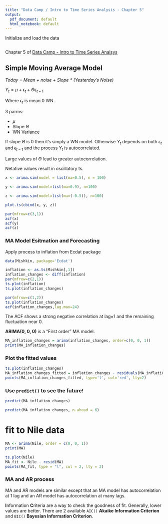 ```yaml
---
title: "Data Camp / Intro to Time Series Analysis - Chapter 5"
output:
  pdf_document: default
  html_notebook: default
---
```


Initialize and load the data

```r

```

Chapter 5 of [Data Camp - Intro to Time Series Analsys](https://www.datacamp.com/courses/introduction-to-time-series-analysis)

## Simple Moving Average Model

_Today = Mean + noise + Slope * (Yesterday's Noise)_

$Y_t = \mu + \epsilon_t + \Theta\epsilon_{t-1}$

Where $\epsilon_t$ is mean 0 WN.

3 parms:

* $\mu$
* Slope $\Theta$
* WN Variance 

If slope $\Theta$ is 0 then it's simply a WN model.  Otherwise $Y_t$ depends on both $\epsilon_t$ and $\epsilon_{t-1}$ and the process ${Y_t}$ is autocorrelated.

Large values of $\Theta$ lead to greater autocorrelation.

Netative values result in oscillatory ts.

```r
x <- arima.sim(model = list(ma=0.5), n = 100)

y <- arima.sim(model=list(ma=0.9), n=100)

z <- arima.sim(model=list(ma=(-0.5)), n=100)

plot.ts(cbind(x, y, z))

par(mfrow=c(3,1))
acf(x)
acf(y)
acf(z)
```

### MA Model Esitmation and Forecasting

Apply process to inflation from Ecdat package

```r
data(Mishkin, package='Ecdat')

inflation <- as.ts(Mishkin[,1])
inflation_changes <- diff(inflation)
par(mfrow=c(2,1))
ts.plot(inflation)
ts.plot(inflation_changes)

```

```r
par(mfrow=c(1,2))
ts.plot(inflation_changes)
acf(inflation_changes,lag.max=24)
```

The ACF shows a strong negative correlation at lag=1 and the remaining fluctuation near 0.

**ARIMA(0, 0, 0)** is a "First order" MA model.

```r
MA_inflation_changes = arima(inflation_changes, order=c(0, 0, 1))
print(MA_inflation_changes)
```

### Plot the fitted values

```r
ts.plot(inflation_changes)
MA_inflation_changes_fitted = inflation_changes - residuals(MA_inflation_changes)
points(MA_inflation_changes_fitted, type='l', col='red', lty=2)
```

### Use `predict()` to see the future!

```r
predict(MA_inflation_changes)

predict(MA_inflation_changes, n.ahead = 6)
```

# fit to Nile data

```r
MA <- arima(Nile, order = c(0, 0, 1))
print(MA)

ts.plot(Nile)
MA_fit <- Nile - resid(MA)
points(MA_fit, type = "l", col = 2, lty = 2)
```

### MA and AR process

MA and AR models are similar except that an MA model has autocorrelation at 1 lag and an AR model has autocorrelation at many lags.

**I**nformation **C**riteria are a way to check the goodness of fit.  Generally, lower values are better.  There are 2 available `AIC()`  **Akaike Information Criterion** and `BIC()` **Bayesian Information Criterion**.

